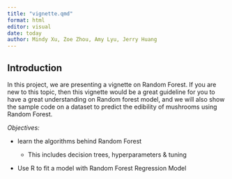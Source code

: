 ```yaml
---
title: "vignette.qmd"
format: html
editor: visual
date: today
author: Mindy Xu, Zoe Zhou, Amy Lyu, Jerry Huang
---
```


## Introduction

In this project, we are presenting a vignette on Random Forest. If you are new to this topic, then this vignette would be a great guideline for you to have a great understanding on Random forest model, and we will also show the sample code on a dataset to predict the edibility of mushrooms using Random Forest.

*Objectives:*

-   learn the algorithms behind Random Forest

    -   This includes decision trees, hyperparameters & tuning

-   Use R to fit a model with Random Forest Regression Model
